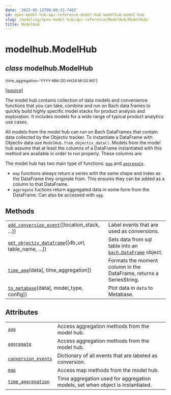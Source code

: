 ```yaml
---
date: '2022-05-12T08:00:13.746Z'
id: open-model-hub-api-reference-model-hub-modelhub-model-hub
slug: /modeling/open-model-hub/api-reference/ModelHub/ModelHub/
title: ModelHub
---
```


# modelhub.ModelHub

<div className="class">

## <span className="type-annotation"><em>class</em></span> <span className="additional-name">modelhub.</span><span className="name">ModelHub</span>

<small className="parameter-list">(<span className="parameter" id="time_aggregation">time_aggregation='YYYY-MM-DD HH24:MI:SS.MS'</span></small>)


&#8203;<span className="view-source">[[source]](https://github.com/objectiv/objectiv-analytics/blob/main/modelhub/modelhub/modelhub.py)</span>

<div className="content">

The model hub contains collection of data models and convenience functions that you can take, combine and
run on Bach data frames to quickly build highly specific model stacks for product analysis and
exploration.
It includes models for a wide range of typical product analytics use cases.

All models from the model hub can run on Bach DataFrames that contain data collected by the Objectiv
tracker. To instantiate a DataFrame with Objectiv data use `ModelHub.from_objectiv_data()`. Models
from the model hub assume that at least the columns of a DataFrame instantiated with this method are
available in order to run properly. These columns are:

The model hub has two main type of functions: [`map`](/modeling/open-model-hub/api-reference/ModelHub/modelhub.ModelHub.map.mdx) and [`aggregate`](/modeling/open-model-hub/api-reference/ModelHub/modelhub.ModelHub.aggregate.mdx).

* `map` functions always return a series with the same shape and index as the DataFrame they originate
from. This ensures they can be added as a column to that DataFrame.
* `aggregate` fuctions return aggregated data in some form from the DataFrame. Can also be accessed with
`agg`.

## Methods

<div className="table-autosummary">

|                                                   |                                                                                                                                                                                                                        |
| ------------------------------------------------- | --------------------------------------------------------------------------------------------------------------------------------------------------------------------------------------------------------------------- |
| [`add_conversion_event`](/modeling/open-model-hub/api-reference/ModelHub/modelhub.ModelHub.add_conversion_event.mdx)([location_stack, ...])       | Label events that are used as conversions.                                                                                                                                                                             |
| [`get_objectiv_dataframe`](/modeling/open-model-hub/api-reference/ModelHub/modelhub.ModelHub.get_objectiv_dataframe.mdx)([db_url, table_name, ...]) | Sets data from sql table into an [`bach.DataFrame`](/modeling/bach/api-reference/DataFrame/bach.DataFrame.mdx) object.                                                                                                                                                                |
| [`time_agg`](/modeling/open-model-hub/api-reference/ModelHub/modelhub.ModelHub.time_agg.mdx)(data[, time_aggregation])                | Formats the moment column in the DataFrame, returns a SeriesString.                                                                                                                                                    |
| [`to_metabase`](/modeling/open-model-hub/api-reference/ModelHub/modelhub.ModelHub.to_metabase.mdx)(data[, model_type, config])           | Plot data in `data` to Metabase.                                                                                                                                                                                         |


</div>

## Attributes

<div className="table-autosummary">

|                                                   |                                                                                                                                                                                                                        |
| ------------------------------------------------- | --------------------------------------------------------------------------------------------------------------------------------------------------------------------------------------------------------------------- |
| [`agg`](/modeling/open-model-hub/api-reference/ModelHub/modelhub.ModelHub.agg.mdx)                                               | Access aggregation methods from the model hub.                                                                                                                                                                         |
| [`aggregate`](/modeling/open-model-hub/api-reference/ModelHub/modelhub.ModelHub.aggregate.mdx)                                         | Access aggregation methods from the model hub.                                                                                                                                                                         |
| [`conversion_events`](/modeling/open-model-hub/api-reference/ModelHub/modelhub.ModelHub.conversion_events.mdx)                                 | Dictionary of all events that are labeled as conversion.                                                                                                                                                               |
| [`map`](/modeling/open-model-hub/api-reference/ModelHub/modelhub.ModelHub.map.mdx)                                               | Access map methods from the model hub.                                                                                                                                                                                 |
| [`time_aggregation`](/modeling/open-model-hub/api-reference/ModelHub/modelhub.ModelHub.time_aggregation.mdx)                                  | Time aggregation used for aggregation models, set when object is instantiated.                                                                                                                                         |


</div>


</div>


</div>
